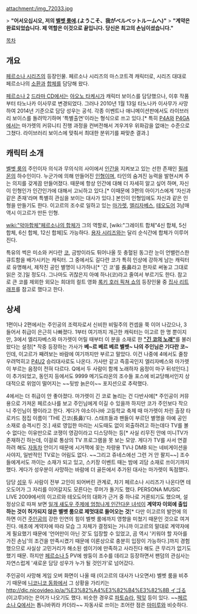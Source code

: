 attachment:/img_72033.jpg

{{{+1 イゴール}}}

> '''"어서오십시오, 저의 [[벨벳 룸]]에.(ようこそ、我がベルベットルームへ)"'''
> '''"계약은 완료되었습니다. 제 역할은 이것으로 끝입니다. 당신은 최고의 손님이셨습니다."'''

[[목차]]

== 개요 ==
[[페르소나 시리즈]]의 등장인물. 페르소나 시리즈의 마스코트격 캐릭터로, 시리즈 대대로 페르소나의 [[소환]]과 [[합체]]를 담당해 왔다.

[[페르소나 2]] [[드라마 CD]]에서는 [[아오노 타케시]]가 캐릭터 보이스를 담당했으나, 이후 작품부터 타노나카 이사무로 변경되었다. 그러나 2010년 1월 13일 타노나카 이사무가 사망하여 2014년 기준으로 담당 성우는 공석. 각종 이벤트나 애니메이션판에서도 라이브러리 보이스를 돌려막기하며 '특별출연'이라는 형식으로 쓰고 있다.[* 특히 [[P4A]]와 [[P4GA]]에서는 마가렛의 커뮤니티 진행 과정을 컨버전해서 겨우겨우 위화감을 없애는 수준으로 그쳤다. 라이브러리 보이스에 맞춰서 최대한 분위기를 짜맞춘 결과.]

== 캐릭터 소개 ==
[[벨벳 룸]]의 주인이자 의식과 무의식의 사이에서 [[인간]]을 지켜보고 있는 선한 존재인 [[필레몬]]의 하수인이다. 누군가에 의해 만들어진 [[인형]]이며, 타인의 숨겨진 능력을 발현시켜 주는 의지를 갖게끔 만들어졌다. 때문에 항상 인간에 대해 더 자세히 알고 싶어 하며, 자신이 인형인가 인간인가에 대해서 고뇌하고 있다.[* 이때문에 3편의 아이기스에게 '자신과 같은 존재'라며 특별히 관심을 보이는 대사가 있다.] 본인이 인형임에도 자신과 같은 인형을 만들기도 한다. 이고르의 조수로 일하고 있는 [[마가렛]], [[엘리자베스]], [[테오도어]] 3남매 역시 이고르가 만든 인형.

[[wiki:"악마합체"페르소나의 합체]]가 그의 역할로, [wiki:"그레이트 합체"4신 합체, 5신 합체, 6신 합체, 12신 합체]도 가능하다. [[용자 시리즈]]와는 달리 순식간에 합체가 이루어진다.

특유의 썩은 미소와 커다란 [[코]], 금방이라도 튀어나올 듯 충혈된 동그란 눈이 언밸런스한 큐트함을 배가시키는 캐릭터. 그 중에서도 길다란 코가 특히 인상에 강하게 남는 캐릭터로 유명해서, 제작진 공인 별명이 나가하나[* '긴 코'를 長鼻라고 한자로 써놓고 그대로 읽은 것.]일 정도다. 그나마도 귀찮은지 아예 하나(코)라고 줄여서 부르기도 한다. 참고로 큰 코를 제외한 외모는 희대의 컬트 영화 [[록키 호러 픽쳐 쇼]]의 등장인물 중 [https://encrypted-tbn2.gstatic.com/images?q=tbn:ANd9GcRhQswkHqOTNfB0XhJcmw9WbKL6fnJNoSgJOl-Uk8SHF_uiEOiqag 집사 리트래프]를 참고로 했다고 한다.

== 상세 ==
1편이나 2편에서는 주인공의 조력자로서 신비한 비밀주의 컨셉을 쭉 이어 나갔으나, 3 들어서 취급이 은근히 나빠졌다. 1부터 여기까지 개근한 캐릭터는 이고르 한 명 뿐이지만, 3에서 엘리자베스와 마가렛이 어릴 때부터 이 분을 소재로 한 '''[http://tvpot.daum.net/clip/ClipView.do?clipid=59953169&rtes=y "긴 코의 노래"]'''를 불러 왔다는 설정[* 작중 등장하는 가사가 '''베~르 베르 베르 벨벳~ 나의 주인님은 기다란 코~'''인데, 이고르가 째려보는 바람에 여기까지만 부르고 말았다. 이건 나중에 4에서도 줄창 우려먹히고 [[P4U2]] 승리대사로도 나온다. 가사만 같고 즉흥곡인지 엘리자베스와 마가렛이 부르는 음정이 전혀 다르다. Q에서 두 사람이 함께 노래하자 음정이 마구 뒤섞인다.]이 추가되었고, 동인지 등에서도 9999 메기도라온의 조수들 포스에 비교당해서인지 상대적으로 위엄이 떨어지는 ~~뒷방 늙은이~~ 포지션으로 추락했다.

4에서는 더 취급이 안 좋아졌다. 마가렛이 긴 코로 놀리는 건 다반사에[* 주인공이 커뮤용으로 가져온 페르소나를 보고 주인님에게 이길 수 있을까 하지만 코가 주인보다 작으니 주인님이 짱이라고 한다. 게다가 야소이나바 고등학교 축제 때 마가렛이 차린 출장 타로카드 점집 이름이 'THE 긴코(長鼻)'다. 스태프들과 팬들이 부르던 별명을 아예 공인 소재로 승격시킨 것.] 새로 영입한 마리는 시도때도 없이 외출하려고 하는데다 TV를 볼 수 없다는 이유만으로 코쟁이 영감이라고 디스당하는 등[* 사실 리무진 안에 미니TV가 존재하긴 하는데, 이걸로 통상의 TV 프로그램을 못 보는 모양. 게다가 TV를 사서 연결하려 해도 [[자동차]] 안이기 때문에 시거잭에 꽂는 차량용 TV나 DMB 되는 네비게이션을 사야지, 일반적인 TV로는 어림도 없다. ~~그리고 쥬네스에선 그런 거 안 팔지~~] 조수들에게서도 까이는 소재가 되고 있고, 스키장 이벤트 때는 밤에 괴담 소재로 쓰이기까지 했다. 게다가 성우분이 사망하는 바람에 더 골든에서 추가된 대사는 마가렛이 독점했다.

담당 [[성우]] 두 사람이 전부 고인이 되어버린 관계로, 차기 페르소나 시리즈가 나온다면 테오도어가 그 자리를 이어갈지도 모른다는 루머가 돌기도 했다. PERSONA MUSIC LIVE 2009에서의 이고르와 테오도어의 대화가 근거 중 하나로 거론되기도 했으며, 설정상으로 따져 보면 [[곰(페르소나 4)|일개 섀도우 주제에 엄청나게 인간다운 녀석]]이 '''계약자 이외에 출입하는 것이 허가되지 않은 벨벳 룸으로 제멋대로 들어오는 것'''[* 다만 이고르의 발언에 의하면 이건 [[주인공(페르소나 4)|주인공]]의 강한 인연의 힘이 벨벳 룸에까지 영향을 미쳤기 때문인 것으로 여겨진다. 애초에 계약자에 따라 모습 그 자체가 결정되는 거니까 이고르의 말대로 계약자에게 필요했기 때문에 '언어만이 아닌 것'도 입장할 수 있었고, 곰 역시 '키워야 할 자아를 가진 손님'의 조건을 만족시켰기 때문에 이론상으로 충분히 입장이 가능하다.]까지 경험했으므로 사실상 고민거리가 해소된 셈이기에 만족하고 사라진다 해도 큰 무리가 없기도 했기 때문. 하지만 [[페르소나 5]] PV에 쌍둥이 조수를 데리고 등장하면서 팬덤의 관심사는 자연스럽게 '새로운 담당 성우가 누가 될 것인가'로 넘어갔다. 

주인공이 사망해 게임 오버 화면이 나올 때 (이고르의 대사가 나오면서) 벨벳 룸을 비추기 때문에 [[니코니코 동화]]에서 그 상황을 가리키는 [[http://dic.nicovideo.jp/a/%E3%82%A4%E3%82%B4%E3%82%8B イゴる]](이고루)라는 은어가 나오기도 했다. 비슷한 경우로 [[인수라|파토슈라]], [[세계수의 미궁 시리즈|떡잎]] 등이 있다. ~~[[페르소나 Q 섀도우 오브 더 래버린스|페르소나 Q]]에서는 톱니바퀴라 카더라~~ 자동사로 쓰이는 조어란 점은 [[마미루]]와 비슷하다.
